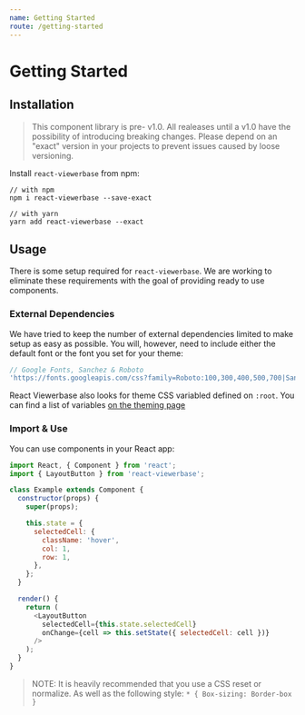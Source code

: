 ```yaml
---
name: Getting Started
route: /getting-started
---
```


# Getting Started

## Installation

> This component library is pre- v1.0. All realeases until a v1.0 have the
> possibility of introducing breaking changes. Please depend on an "exact"
> version in your projects to prevent issues caused by loose versioning.

Install `react-viewerbase` from npm:

```shell
// with npm
npm i react-viewerbase --save-exact

// with yarn
yarn add react-viewerbase --exact
```

## Usage

There is some setup required for `react-viewerbase`. We are working to eliminate
these requirements with the goal of providing ready to use components.

### External Dependencies

We have tried to keep the number of external dependencies limited to make setup
as easy as possible. You will, however, need to include either the default font
or the font you set for your theme:

```js
// Google Fonts, Sanchez & Roboto
'https://fonts.googleapis.com/css?family=Roboto:100,300,400,500,700|Sanchez&display=swap';
```

React Viewerbase also looks for theme CSS variabled defined on `:root`. You can
find a list of variables [on the theming page](/styling-and-theming)

### Import & Use

You can use components in your React app:

```js
import React, { Component } from 'react';
import { LayoutButton } from 'react-viewerbase';

class Example extends Component {
  constructor(props) {
    super(props);

    this.state = {
      selectedCell: {
        className: 'hover',
        col: 1,
        row: 1,
      },
    };
  }

  render() {
    return (
      <LayoutButton
        selectedCell={this.state.selectedCell}
        onChange={cell => this.setState({ selectedCell: cell })}
      />
    );
  }
}
```

> NOTE: It is heavily recommended that you use a CSS reset or normalize. As well
> as the following style: `* { Box-sizing: Border-box }`
